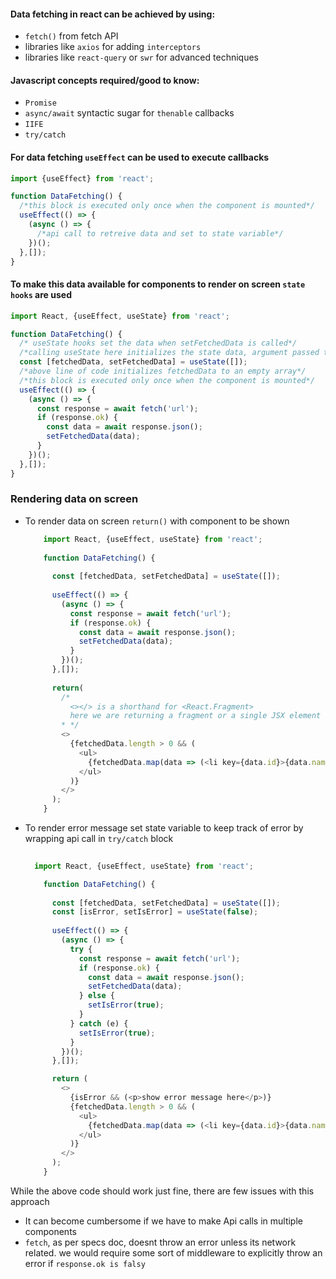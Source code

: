 
<Meta title="DataFetching/Overview" />

<h4>Data fetching in react can be achieved by using:</h4>
<ul>
    <li>
        <code>fetch()</code> from fetch API
    </li>
<li>
libraries like <code>axios</code> for adding <code>interceptors</code>
</li>
<li>
libraries like <code>react-query</code> or <code>swr</code> for advanced techniques
</li>
</ul>
<h4>Javascript concepts required/good to know:</h4>
<ul>
<li>
<code>Promise</code>
</li>
<li>
 <code>async/await</code> syntactic sugar for <code>thenable</code> callbacks
</li>
<li>
<code>IIFE</code>
</li>
<li>
<code>try/catch</code>
</li>
</ul>
<h4>
For data fetching <code>useEffect</code> can be used to execute callbacks
</h4>

```javascript
import {useEffect} from 'react';

function DataFetching() {
  /*this block is executed only once when the component is mounted*/
  useEffect(() => {
    (async () => {
      /*api call to retreive data and set to state variable*/
    })();
  },[]);
}
```
<h4>
    To make this data available for components to render on screen <code>state hooks</code> are used
</h4>

```javascript
import React, {useEffect, useState} from 'react';

function DataFetching() {
  /* useState hooks set the data when setFetchedData is called*/
  /*calling useState here initializes the state data, argument passed to this function is used as initial value*/
  const [fetchedData, setFetchedData] = useState([]);
  /*above line of code initializes fetchedData to an empty array*/
  /*this block is executed only once when the component is mounted*/
  useEffect(() => {
    (async () => {
      const response = await fetch('url');
      if (response.ok) {
        const data = await response.json();
        setFetchedData(data);
      }
    })();
  },[]);
}
```

<h3>
    Rendering data on screen
</h3>
<ul>
<li>
<p>
To render data on screen <code>return()</code> with component to be shown
</p>

```javascript
    import React, {useEffect, useState} from 'react';
    
    function DataFetching() {
      
      const [fetchedData, setFetchedData] = useState([]);
      
      useEffect(() => {
        (async () => {
          const response = await fetch('url');
          if (response.ok) {
            const data = await response.json();
            setFetchedData(data);
          }
        })();
      },[]);
      
      return(
        /*
          <></> is a shorthand for <React.Fragment>
          here we are returning a fragment or a single JSX element with list of element
        * */
        <>
          {fetchedData.length > 0 && (
            <ul>
              {fetchedData.map(data => (<li key={data.id}>{data.name}</li>))}
            </ul>
          )}
        </>
      );
    }
```
</li>
<li>
<p>To render error message set state variable to keep track of error by wrapping api call in <code>try/catch</code> block</p>

```javascript
    
  import React, {useEffect, useState} from 'react';

    function DataFetching() {
      
      const [fetchedData, setFetchedData] = useState([]);
      const [isError, setIsError] = useState(false);
      
      useEffect(() => {
        (async () => {
          try {
            const response = await fetch('url');
            if (response.ok) {
              const data = await response.json();
              setFetchedData(data);
            } else {
              setIsError(true);
            }
          } catch (e) {
            setIsError(true);
          }
        })();
      },[]);

      return (
        <>
          {isError && (<p>show error message here</p>)}
          {fetchedData.length > 0 && (
            <ul>
              {fetchedData.map(data => (<li key={data.id}>{data.name}</li>))}
            </ul>
          )}
        </>
      );
    }
```
</li>

</ul>
<p>
    While the above code should work just fine, there are few issues with this approach

</p>

<ul>
<li>
It can become cumbersome if we have to make Api calls in multiple components
</li>
<li>
<code>fetch</code>, as per specs doc, doesnt throw an error unless its network related.
we would require some sort of middleware to explicitly throw an error if <code>response.ok is falsy</code>
</li>
</ul>
